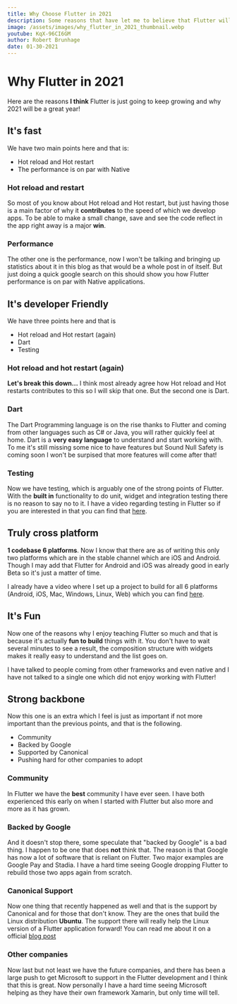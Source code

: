 ```yaml
---
title: Why Choose Flutter in 2021
description: Some reasons that have let me to believe that Flutter will just keep growing and during 2021 I have a hunch that there are a lot to look forward to!
image: /assets/images/why_flutter_in_2021_thumbnail.webp
youtube: KqX-96CI6GM
author: Robert Brunhage
date: 01-30-2021
---
```

# Why Flutter in 2021

Here are the reasons **I think** Flutter is just going to keep growing and why 2021 will be a great year!

## It's fast

We have two main points here and that is:
* Hot reload and Hot restart
* The performance is on par with Native

### Hot reload and restart
So most of you know about Hot reload and Hot restart, but just having those is a main factor of why it **contributes** to the speed of which we develop apps. To be able to make a small change, save and see the code reflect in the app right away is a major **win**.

### Performance
The other one is the performance, now I won't be talking and bringing up statistics about it in this blog as that would be a whole post in of itself. But just doing a quick google search on this should show you how Flutter performance is on par with Native applications.

## It's developer Friendly

We have three points here and that is
* Hot reload and Hot restart (again)
* Dart
* Testing

### Hot reload and hot restart (again)
**Let's break this down...** I think most already agree how Hot reload and Hot restarts contributes to this so I will skip that one. But the second one is Dart.

### Dart
The Dart Programming language is on the rise thanks to Flutter and coming from other languages such as C# or Java, you will rather quickly feel at home. Dart is a **very easy language** to understand and start working with. To me it's still missing some nice to have features but Sound Null Safety is coming soon I won't be surpised that more features will come after that!

### Testing
Now we have testing, which is arguably one of the strong points of Flutter. With the **built in** functionality to do unit, widget and integration testing there is no reason to say no to it. I have a video regarding testing in Flutter so if you are interested in that you can find that <a href="https://youtu.be/RDY6UYh-nyg" target="_blank" rel="noopener">here</a>.

## Truly cross platform

**1 codebase 6 platforms**. Now I know that there are as of writing this only two platforms which are in the stable channel which are iOS and Android. Though I may add that Flutter for Android and iOS was already good in early Beta so it's just a matter of time.

I already have a video where I set up a project to build for all 6 platforms (Android, iOS, Mac, Windows, Linux, Web) which you can find <a href="https://youtu.be/70dqIVvoEyw" target="_blank" rel="noopener">here</a>.

## It's Fun

Now one of the reasons why I enjoy teaching Flutter so much and that is because it's actually **fun to build** things with it. You don't have to wait several minutes to see a result, the composition structure with widgets makes it really easy to understand and the list goes on.

I have talked to people coming from other frameworks and even native and I have not talked to a single one which did not enjoy working with Flutter!

## Strong backbone

Now this one is an extra which I feel is just as important if not more important than the previous points, and that is the following.

* Community
* Backed by Google
* Supported by Canonical
* Pushing hard for other companies to adopt

### Community
In Flutter we have the **best** community I have ever seen. I have both experienced this early on when I started with Flutter but also more and more as it has grown.

### Backed by Google
And it doesn't stop there, some speculate that "backed by Google" is a bad thing. I happen to be one that does **not** think that. The reason is that Google has now a lot of software that is reliant on Flutter. Two major examples are Google Pay and Stadia. I have a hard time seeing Google dropping Flutter to rebuild those two apps again from scratch.

### Canonical Support
Now one thing that recently happened as well and that is the support by Canonical and for those that don't know. They are the ones that build the Linux distribution **Ubuntu**. The support there will really help the Linux version of a Flutter application forward! You can read me about it on a official <a href="https://medium.com/flutter/announcing-flutter-linux-alpha-with-canonical-19eb824590a9" target="_blank" rel="noopener">blog post</a>

### Other companies
Now last but not least we have the future companies, and there has been a large push to get Microsoft to support in the Flutter development and I think that this is great. Now personally I have a hard time seeing Microsoft helping as they have their own framework Xamarin, but only time will tell.
